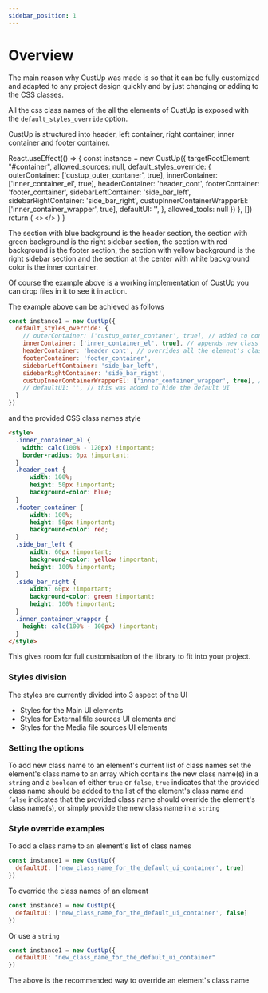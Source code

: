 ```yaml
---
sidebar_position: 1
---
```


# Overview


The main reason why CustUp was made is so that it can be fully customized and adapted to any project design quickly and by just changing or adding to the CSS classes.  
  
All the css class names of the all the elements of CustUp is exposed with the `default_styles_override` option.  
  
CustUp is structured into header, left container, right container, inner container and footer container.

  React.useEffect(() => {
    const instance = new CustUp({
      targetRootElement: "#container",
      allowed_sources: null,
      default_styles_override: {
        outerContainer: ['custup_outer_contaner', true],
        innerContainer: ['inner_container_el', true],
        headerContainer: 'header_cont',
        footerContainer: 'footer_container',
        sidebarLeftContainer: 'side_bar_left',
        sidebarRightContainer: 'side_bar_right',
        custupInnerContainerWrapperEl: ['inner_container_wrapper', true],
        defaultUI: '',
      },
      allowed_tools: null
    })
  }, [])
  return (
    <></>
  )
}

<div id="container" style={{marginBottom: 10, width: '100%', display: 'flex', justifyContent: 'center'}}></div>

<CustUpUI />  
  
The section with blue background is the header section, the section with green background is the right sidebar section, the section with red background is the footer section, the section with yellow background is the right sidebar section and the section at the center with white background color is the inner container.  
  
Of course the example above is a working implementation of CustUp you can drop files in it to see it in action.

The example above can be achieved as follows

```js
const instance1 = new CustUp({
  default_styles_override: {
    // outerContainer: ['custup_outer_contaner', true], // added to control the width and to center CustUp
    innerContainer: ['inner_container_el', true], // appends new class name to the inner container element
    headerContainer: 'header_cont', // overrides all the element's class names
    footerContainer: 'footer_container',
    sidebarLeftContainer: 'side_bar_left',
    sidebarRightContainer: 'side_bar_right',
    custupInnerContainerWrapperEl: ['inner_container_wrapper', true], // a must add to  set the height of the inner container like `height: calc(100% - 100px)`
    // defaultUI: '', // this was added to hide the default UI
  }
})
```

and the provided CSS class names style

```html title="random-css-file.css"
<style>
  .inner_container_el {
    width: calc(100% - 120px) !important;
    border-radius: 0px !important;
  }
  .header_cont {
      width: 100%;
      height: 50px !important;
      background-color: blue;
  }
  .footer_container {
      width: 100%;
      height: 50px !important;
      background-color: red;
  }
  .side_bar_left {
      width: 60px !important;
      background-color: yellow !important;
      height: 100% !important;
  }
  .side_bar_right {
      width: 60px !important;
      background-color: green !important;
      height: 100% !important;
  }
  .inner_container_wrapper {
    height: calc(100% - 100px) !important;
  }
</style>
```

This gives room for full customisation of the library to fit into your project.  
  
### Styles division

The styles are currently divided into 3 aspect of the UI

- Styles for the Main UI elements
- Styles for External file sources UI elements and
- Styles for the Media file sources UI elements  
  
### Setting the options
  
To add new class name to an element's current list of class names set the element's class name to an array which contains the new class name(s) in a `string` and a `boolean` of either `true` or `false`, `true` indicates that the provided class name should be added to the list of the element's class name and `false` indicates that the provided class name should override the element's class name(s), or simply provide the new class name in a `string`

### Style override examples

To add a class name to an element's list of class names

```js
const instance1 = new CustUp({
  defaultUI: ['new_class_name_for_the_default_ui_container', true]
})
```

To override the class names of an element

```js
const instance1 = new CustUp({
  defaultUI: ['new_class_name_for_the_default_ui_container', false]
})
```

Or use a `string`

```js
const instance1 = new CustUp({
  defaultUI: "new_class_name_for_the_default_ui_container"
})
```

The above is the recommended way to override an element's class name
